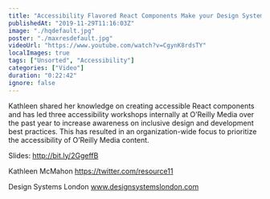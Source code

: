 ```yaml
---
title: "Accessibility Flavored React Components Make your Design System Delicious - Kathleen McMahon - DSL19"
publishedAt: "2019-11-29T11:16:03Z"
image: "./hqdefault.jpg"
poster: "./maxresdefault.jpg"
videoUrl: "https://www.youtube.com/watch?v=CgynK8rdsTY"
localImages: true
tags: ["Unsorted", "Accessibility"]
categories: ["Video"]
duration: "0:22:42"
ignore: false
---
```


Kathleen shared her knowledge on creating accessible React components and has led three accessibility workshops internally at O’Reilly Media over the past year to increase awareness on inclusive design and development best practices. This has resulted in an organization-wide focus to prioritize the accessibility of O’Reilly Media content.

Slides: http://bit.ly/2GgeffB

Kathleen McMahon
https://twitter.com/resource11

Design Systems London
www.designsystemslondon.com
